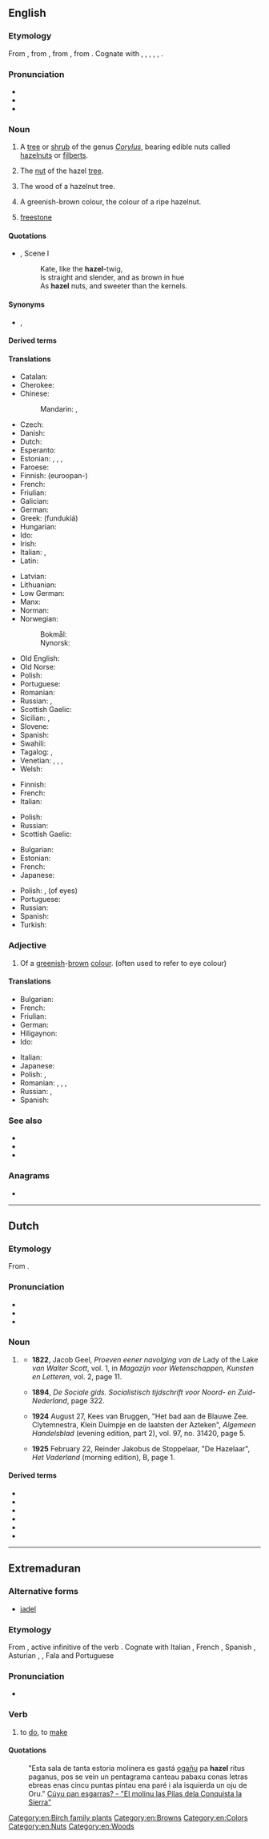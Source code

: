 {{also|Hazel}}
==English==
{{wikipedia}}

===Etymology===
From {{inh|en|enm|hasel}}, from {{inh|en|ang|hæsl|t=hazel, shrub}}, from {{inh|en|gem-pro|*hasalaz|t=hazel}}, from {{inh|en|ine-pro|*koselos|t=hazel}}. Cognate with {{cog|nl|hazelaar||hazel}}, {{cog|de|Hasel||hazel}}, {{cog|sv|hassel||hazel}}, {{cog|la|corulus}}, {{m|la|corylus||hazel-tree, hazelwood}}, {{cog|ga|coll||hazel}}.

===Pronunciation===
* {{IPA|/ˈheɪzəl/|lang=en}}
* {{audio|en-us-hazel.ogg|Audio (US)|lang=en}}
* {{rhymes|eɪzəl|lang=en}}

===Noun===
{{en-noun|-|s}}

# {{lb|en|countable}} A [[tree]] or [[shrub]] of the genus ''[[Corylus]]'', bearing edible nuts called [[hazelnut]]s or [[filbert]]s.
# {{lb|en|countable}} The [[nut]] of the hazel [[tree]].
# {{lb|en|uncountable}} The wood of a hazelnut tree.
# {{lb|en|countable|and|uncountable}} A greenish-brown colour, the colour of a ripe hazelnut.
#: {{color panel|A67B5B}}
# {{lb|en|mining|countable}} [[freestone]]
#: {{rfquotek|Raymond}}

====Quotations====
* {{RQ:Shakespeare Shrew|II}}, Scene I
*: Kate, like the '''hazel'''-twig,
*: Is straight and slender, and as brown in hue
*: As '''hazel''' nuts, and sweeter than the kernels.

====Synonyms====
* {{sense|nut}} {{l|en|filbert}}, {{l|en|hazelnut}}

====Derived terms====
{{der2|lang=en
|corkscrew hazel
|hazel grouse
|Hazel Grove
|[[hazelnut]], [[hazel nut]]
|witch hazel
}}

====Translations====
{{trans-see|hazelnut}}

{{trans-top|tree / shrub}}
* Catalan: {{t|ca|avellaner}}
* Cherokee: {{t|chr|ᏴᎩᏛ|tr=yvgidv|sc=Cher}}
* Chinese:
*: Mandarin: {{t+|cmn|榛|tr=zhēn}}, {{t|cmn|榛树|tr=zhēnshù}}
* Czech: {{t+|cs|líska|f}}
* Danish: {{t|da|hassel|c}}
* Dutch: {{t+|nl|hazelaar|m}}
* Esperanto: {{t|eo|avelujo}}
* Estonian: {{t|et|sarapuu}}, {{t|et|pähklipuu}}, {{t|et|pähkmepuu}}, {{t|et|pähklipõõsas}}
* Faroese: {{t|fo|hesli|n}}
* Finnish: (euroopan-) {{t+|fi|pähkinäpensas}}
* French: {{t+|fr|noisetier|m}}
* Friulian: {{t|fur|noglâr|m}}
* Galician: {{t|gl|avelaira|f}}
* German: {{t|de|Haselstrauch|m}}
* Greek: {{t+|el|φουντουκιά|f}} (fundukiá)
* Hungarian: {{t+check|hu|mogyoróbokor}} <!-- link as t-SOP if non-idiomatic; put marked word in|alt=; see [[User:Kephir/gadgets/xte#Translation_fixing]] -->
* Ido: {{t+|io|avelaniero}}
* Irish: {{t|ga|coll|m}}
* Italian: {{t|it|nocciòlo|m}}, {{t+|it|nocciolo|m}}
* Latin: {{t|la|corylus|f}}
{{trans-mid}}
* Latvian: {{t+|lv|lazda|f}}
* Lithuanian: {{t+|lt|lazdynas}}
* Low German: {{t|nds|Hassel}}
* Manx: {{t|gv|coull}}
* Norman: {{t|nrf|codriyi|m}}
* Norwegian:
*: Bokmål: {{t|no|hassel|m}}
*: Nynorsk: {{t|nn|hassel|m}}
* Old English: {{t|ang|hæsl|m}}
* Old Norse: {{t|non|hesli}}
* Polish: {{t+|pl|leszczyna|f}}
* Portuguese: {{t+|pt|aveleiro|m}}
* Romanian: {{t+|ro|alun|m}}
* Russian: {{t+|ru|лещи́на}}, {{t+|ru|орешник|m}}
* Scottish Gaelic: {{t|gd|calltainn|f}}
* Sicilian: {{t+|scn|nuciddara|f}}, {{t+|scn|nucillara|f}}
* Slovene: {{t+|sl|leska|f}}
* Spanish: {{t+|es|avellano|m}}
* Swahili: {{t|sw|mhazeli}}
* Tagalog: {{t|tl|puno ng abelyana}}, {{t|tl|abelyano}}
* Venetian: {{t|vec|noxełar|m}}, {{t|vec|noxełer}}, {{t|vec|nisołar|m}}, {{t|vec|olanar|m}}
* Welsh: {{t|cy|cyll|f-p}}
{{trans-bottom}}

{{trans-top|wood}}
* Finnish: {{t+|fi|pähkinäpuu}}
* French: {{t+|fr|noisetier|m}}
* Italian: {{t|it|legno di nocciolo|m}}
{{trans-mid}}
* Polish: {{t+|pl|leszczyna|f}}
* Russian: {{t+|ru|оре́х|m}}
* Scottish Gaelic: {{t|gd|calltainn|f}}
{{trans-bottom}}

{{trans-top|colour}}
* Bulgarian: {{t+|bg|лешник|m}}
* Estonian: {{t|et|pähkel}}
* French: {{t+|fr|noisette|f}}
* Japanese: {{t|ja|ハシバミ色|tr=ハシバミいろ, hashibami-iro}}
{{trans-mid}}
* Polish: {{t+|pl|orzechowy|m}}, {{t+|pl|piwny|m}} (of eyes)
* Portuguese: {{t+|pt|avelã|f}}
* Russian: {{t+|ru|оре́ховый|m}}
* Spanish: {{t|es|color avellana|m}}
* Turkish: {{t+|tr|ela}}
{{trans-bottom}}

===Adjective===
{{en-adj|?}}

# Of a [[greenish]]-[[brown]] [[colour]]. (often used to refer to eye colour)

====Translations====
{{trans-top|colour}}
* Bulgarian: {{t|bg|лешников}}
* French: {{t+|fr|noisette}}
* Friulian: {{t|fur|nosele|f}}
* German: {{t|de|grün-braun}}
* Hiligaynon: {{t|hil|abelyana|alt=abelyána}}
* Ido: {{t+|io|avelanea}}
{{trans-mid}}
* Italian: {{t+|it|nocciola}}
* Japanese: {{t|ja|ハシバミ色い|tr=ハシバミいろい, hashibami-iroi}}
* Polish: {{qualifier|of eyes}} {{t+|pl|piwny|m}}, {{t+|pl|orzechowy|m}}
* Romanian: {{t+|ro|căprui}}, {{t+|ro|castaniu}}, {{t+|ro|căpriu}}, {{t+|ro|aluniu}}
* Russian: {{t+|ru|ка́рий}} {{qualifier|of eyes}}, {{t+|ru|оре́ховый}}
* Spanish: {{t+|es|avellana}}
{{trans-bottom}}

===See also===
* {{l|en|lamb's tails}}
* {{l|en|sweet gum}}
* {{l|en|Appendix:Colors}}

===Anagrams===
* {{anagrams|en|Zahlé|hazle}}

[[Category:en:Birch family plants]]
[[Category:en:Browns]]
[[Category:en:Colors]]
[[Category:en:Nuts]]
[[Category:en:Woods]]

----

==Dutch==

===Etymology===
From {{inh|nl|dum|hasel}}. {{etystub|nl}}

===Pronunciation===
* {{IPA|lang=nl|/ˈɦaː.zəl/}}
* {{audio|Nl-hazel.ogg|Audio|lang=nl}}
* {{hyphenation|lang=nl|ha|zel}}

===Noun===
{{nl-noun|m|-s|-}}

# {{lb|nl|rare|dated|literary}} {{l|en|hazel}}
#* '''1822''', Jacob Geel, ''Proeven eener navolging van de'' Lady of the Lake ''van Walter Scott'', vol. 1, in ''Magazijn voor Wetenschappen, Kunsten en Letteren'', vol. 2, page 11.
#*:{{quote|nl|Het hert dronk ’s avonds aan de kreek, / Waar ’t maanlicht ſpeelt in Monans beek: / En vleit zich, tot de morgen keer’, / In diepen ſchaâuw van '''hazels''' nêer;}}
#* '''1894''', ''De Sociale gids. Socialistisch tijdschrift voor Noord- en Zuid-Nederland'', page 322.
#*:{{quote|nl|—Mijn oom, de tuinman, zegt, dat 't juist niet zacht opvolgend van kleur moet zijn, maar scherp tegenovergesteld aan elkander en daarom zwarte '''hazels''' nevens witte acers, om den ander . . . . dat noemt hij »gemengde« stijl.}}
#* '''1924''' August 27, Kees van Bruggen, "Het bad aan de Blauwe Zee. Clytemnestra, Klein Duimpje en de laatsten der Azteken", ''Algemeen Handelsblad'' (evening edition, part 2), vol. 97, no. 31420, page 5.
#*:{{quote|nl|Tusschen elzen en '''hazels''' in allerlei fatsoen slingeren zich de druiven, reeds zwaar om te oogsten, het wachten is op een beetje aanhoudende zon, anders wordt de wijn te schraal.}}
#* '''1925''' February 22, Reinder Jakobus de Stoppelaar, "De Hazelaar", ''Het Vaderland'' (morning edition), B, page 1.
#*:{{quote|nl|Als mijn '''hazels''' bloeien bereid ik mij zelven het genoegen van de struiken te schudden tot het gouden stof op en wegdwarrelt en neervalt met gele stippeling op mijn jas, mijn pet, mijn handen.}}
#: {{syn|nl|hazelaar}}

====Derived terms====
* {{l|nl|hazelaar}}
* {{l|nl|hazelhoen}}
* {{l|nl|hazelmuis}}
* {{l|nl|hazelnoot}}
* {{l|nl|hazelworm}}
* {{l|nl|hazelwortel}}

----

==Extremaduran==

===Alternative forms===
* [[jadel]]

===Etymology===
From {{etyl|la|ext}} {{m|la|facere}}, active infinitive of the verb {{m|la|faciō||I do, I make}}. Cognate with Italian {{m|it|fare|}}, French {{m|fr|faire|}}, Spanish {{m|es|hacer|}}, Asturian {{m|ast|facer}}, {{m|ast|facere}}, Fala {{m|fax|fel}} and Portuguese {{m|pt|fazer|}}

===Pronunciation===
* {{IPA|[ haˈðel ]|lang=ext}}

===Verb===
{{head|ext|verb}}

# to [[do]], to [[make]]

====Quotations====
: "Esta sala de tanta estoria molinera es gastá [[ogañu]] pa '''hazel''' ritus paganus, pos se vein un pentagrama canteau pabaxu conas letras ebreas enas cincu puntas pintau ena paré i ala isquierda un oju de Oru." [http://cuyupanesgarras.blogspot.com/2013/02/el-molinu-las-pilas-dela-conquista-la.html Cúyu pan esgarras? - "El molinu las Pilas dela Conquista la Sierra"]